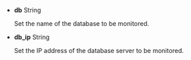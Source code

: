 -   **db** <span class='type'>String</span>

    Set the name of the database to be monitored.

-   **db_ip** <span class='type'>String</span>

    Set the IP address of the database server to be monitored.
